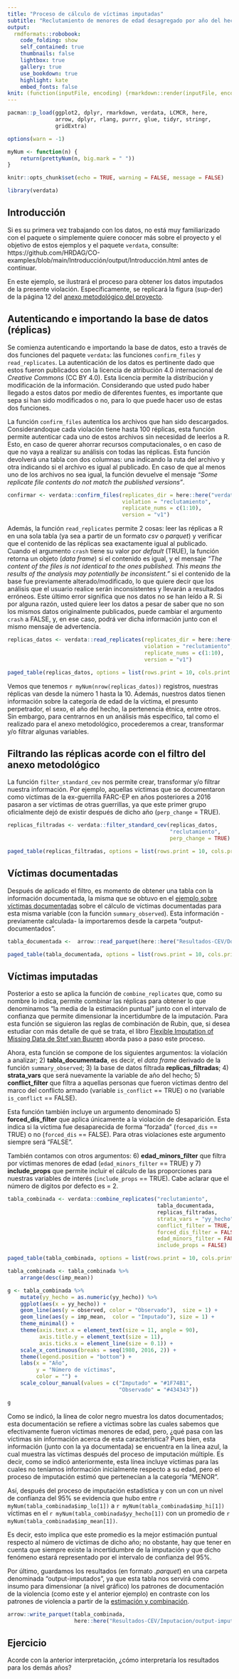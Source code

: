 ```yaml
---
title: "Proceso de cálculo de víctimas imputadas"
subtitle: "Reclutamiento de menores de edad desagregado por año del hecho: 1990-2017"
output:
  rmdformats::robobook:
    code_folding: show
    self_contained: true
    thumbnails: false
    lightbox: true
    gallery: true
    use_bookdown: true
    highlight: kate
    embed_fonts: false
knit: (function(inputFile, encoding) {rmarkdown::render(inputFile, encoding = encoding, output_dir = "../output") })
---
```


```r

pacman::p_load(ggplot2, dplyr, rmarkdown, verdata, LCMCR, here,
               arrow, dplyr, rlang, purrr, glue, tidyr, stringr, 
               gridExtra)

options(warn = -1)
```

```r

myNum <- function(n) {
    return(prettyNum(n, big.mark = " "))
}

knitr::opts_chunk$set(echo = TRUE, warning = FALSE, message = FALSE)

```

```r

library(verdata)

```

## Introducción {-}

Si es su primera vez trabajando con los datos, no está muy familiarizado con el 
paquete o simplemente quiere conocer más sobre el proyecto y el objetivo de 
estos ejemplos y el paquete `verdata`, consulte:
https://github.com/HRDAG/CO-examples/blob/main/Introducción/output/Introducción.html 
antes de continuar. 

En este ejemplo, se ilustrará el proceso para obtener los datos imputados de 
la presente violación. Específicamente, se replicará la figura (sup-der) de la 
página 12 del [anexo metodológico del proyecto](https://www.comisiondelaverdad.co/anexo-proyecto-jep-cevhrdag).

## Autenticando e importando la base de datos (réplicas) {-}

Se comienza autenticando e importando la base de datos, esto a 
través de dos funciones del paquete `verdata`: las funciones `confirm_files` y 
`read_replicates`. La autenticación de los datos es pertinente dado que estos 
fueron publicados con la licencia de atribución 4.0 internacional de *Creative* 
*Commons* (CC BY 4.0). Esta licencia permite la distribución y modificación de la 
información. Considerando que usted pudo haber llegado a estos datos por medio 
de diferentes fuentes, es importante que sepa si han sido modificados o no, para 
lo que puede hacer uso de estas dos funciones. 

La función `confirm_files` autentica los archivos que han sido descargados. 
Considerandoque cada violación tiene hasta 100 réplicas, esta función permite 
autenticar cada uno de estos archivos sin necesidad de leerlos a R. Esto, en 
caso de querer ahorrar recursos computacionales, o en caso de que no vaya a 
realizar su análisis con todas las réplicas. Esta función devolverá una tabla 
con dos columnas: una indicando la ruta del archivo y otra indicando si el archivo 
es igual al publicado. En caso de que al menos uno de los archivos no sea igual, 
la función devuelve el mensaje _"Some replicate file contents do not match the published versions"_. 

```r

confirmar <- verdata::confirm_files(replicates_dir = here::here("verdata-parquet/reclutamiento"),
                                    violation = "reclutamiento",
                                    replicate_nums = c(1:10),
                                    version = "v1")

```

Además, la función `read_replicates` permite 2 cosas: leer las réplicas a R en
una sola tabla (ya sea a partir de un formato *csv* o *parquet*) y verificar 
que el contenido de las réplicas sea exactamente igual al publicado.
Cuando el argumento `crash` tiene su valor por *default* (TRUE), la función 
retorna un objeto (*data frame*) si el contenido es igual, y el mensaje
_"The content of the files is not identical to the ones published. This means the results of the analysis may potentially be inconsistent."_ si el contenido de la base fue 
previamente alterado/modificado, lo que quiere decir que los análisis que el 
usuario realice serán inconsistentes y llevarán a resultados erróneos. 
Este último error significa que nos datos no se han leído a R. Si por alguna 
razón, usted quiere leer los datos a pesar de saber que no son los mismos datos 
originalmente publicados, puede cambiar el argumento `crash` a FALSE, y, 
en ese caso, podrá ver dicha información junto con el mismo mensaje de advertencia. 

```r

replicas_datos <- verdata::read_replicates(replicates_dir = here::here("verdata-parquet/reclutamiento"),
                                           violation = "reclutamiento",
                                           replicate_nums = c(1:10),
                                           version = "v1")

paged_table(replicas_datos, options = list(rows.print = 10, cols.print = 5))

```

Vemos que tenemos `r myNum(nrow(replicas_datos))` registros, nuestras réplicas 
van desde la número 1 hasta la 10. Además, nuestros datos tienen información 
sobre la categoría de edad de la víctima, el presunto perpetrador, el sexo, 
el año del hecho, la pertenencia étnica, entre otros. 
Sin embargo, para centrarnos en un análisis más específico, tal como el realizado
para el anexo metodológico, procederemos a crear, transformar y/o filtrar 
algunas variables. 

## Filtrando las réplicas acorde con el filtro del anexo metodológico {-}

La función `filter_standard_cev` nos permite crear, transformar y/o filtrar nuestra
información. Por ejemplo, aquellas víctimas que se documentaron como víctimas 
de la ex-guerrilla FARC-EP en años posteriores a 2016 pasaron a ser víctimas de 
otras guerrillas, ya que este primer grupo oficialmente dejó de existir después 
de dicho año (`perp_change` = TRUE).

```r

replicas_filtradas <- verdata::filter_standard_cev(replicas_datos,
                                                   "reclutamiento", 
                                                   perp_change = TRUE)

paged_table(replicas_filtradas, options = list(rows.print = 10, cols.print = 5))

```

## Víctimas documentadas {-}

Después de aplicado el filtro, es momento de obtener una tabla con la información
documentada, la misma que se obtuvo en el [ejemplo sobre víctimas documentadas](https://github.com/HRDAG/CO-examples/blob/main/Resultados-CEV/Documentados/output/reclutamiento-anio-documentado.html) sobre el cálculo de víctimas documentadas 
para esta misma variable (con la función `summary_observed`). Esta información 
-previamente calculada- la importaremos desde la carpeta "output-documentados".

```r

tabla_documentada <-  arrow::read_parquet(here::here("Resultados-CEV/Documentados/output-documentados/reclutamiento-anio-documentado.parquet"))

paged_table(tabla_documentada, options = list(rows.print = 10, cols.print = 5))

```

## Víctimas imputadas {-}

Posterior a esto se aplica la función de `combine_replicates` que,
como su nombre lo indica, permite combinar las réplicas para obtener lo que 
denominamos "la media de la estimación puntual" junto con el intervalo de 
confianza que permite dimensionar la incertidumbre de la imputación. Para esta 
función se siguieron las reglas de combinación de Rubin, que, si desea estudiar 
con más detalle de qué se trata, el libro [Flexible Imputation of Missing Data de Stef van Buuren](https://stefvanbuuren.name/fimd/) aborda paso a paso este proceso. 

Ahora, esta función se compone de los siguientes argumentos: la violación a 
analizar; 2) **tabla_documentada**, es decir, el *data frame* 
derivado de la función `summary_observed`; 3) la base de datos 
filtrada **replicas_filtradas**; 4) **strata_vars** que será nuevamente la 
variable de año del hecho; 5) **conflict_filter** que filtra a aquellas personas
que fueron víctimas dentro del marco del conflicto armado (variable `is_conflict` 
== TRUE) o no (variable `is_conflict` == FALSE). 

Esta función también incluye un argumento denominado 5) **forced_dis_filter** que 
aplica únicamente a la violación de desaparición. Esta indica si la víctima
fue desaparecida de forma "forzada" (`forced_dis` == TRUE) o no (`forced_dis` == FALSE). 
Para otras violaciones este argumento siempre será "FALSE". 

También contamos con otros argumentos: 6) **edad_minors_filter** que filtra por 
víctimas menores de edad (`edad_minors_filter` == TRUE) y 7) **include_props** 
que permite incluir el cálculo de las proporciones para nuestras variables de 
interés (`include_props` == TRUE). Cabe aclarar que el número de digitos por
defecto es = 2.

```r

tabla_combinada <- verdata::combine_replicates("reclutamiento",
                                               tabla_documentada,
                                               replicas_filtradas, 
                                               strata_vars = "yy_hecho",
                                               conflict_filter = TRUE,
                                               forced_dis_filter = FALSE,
                                               edad_minors_filter = FALSE,
                                               include_props = FALSE)

paged_table(tabla_combinada, options = list(rows.print = 10, cols.print = 5))

```
```r

tabla_combinada <- tabla_combinada %>% 
    arrange(desc(imp_mean))

g <- tabla_combinada %>%
    mutate(yy_hecho = as.numeric(yy_hecho)) %>% 
    ggplot(aes(x = yy_hecho)) +
    geom_line(aes(y = observed, color = "Observado"),  size = 1) +
    geom_line(aes(y = imp_mean,  color = "Imputado"), size = 1) +
    theme_minimal() +
    theme(axis.text.x = element_text(size = 11, angle = 90),
          axis.title.y = element_text(size = 11),
          axis.ticks.x = element_line(size = 0.1)) +
    scale_x_continuous(breaks = seq(1980, 2016, 2)) +
    theme(legend.position = "bottom") +
    labs(x = "Año",
         y = "Número de víctimas",
         color = "") +
    scale_colour_manual(values = c("Imputado" = "#1F74B1", 
                                   "Observado" = "#434343"))

g

```

Como se indicó, la línea de color negro muestra los datos
documentados; esta documentación se refiere a víctimas sobre las cuales sabemos 
que efectivamente fueron víctimas menores de edad, pero, ¿qué pasa
con las víctimas sin información acerca de esta característica? Pues bien,
esta información (junto con la ya documentada) se encuentra en la línea azul, 
la cual muestra las víctimas después del proceso de imputación múltiple. 
Es decir, como se indicó anteriormente, esta línea incluye víctimas para las 
cuales no teníamos información inicialmente respecto a su edad, pero el proceso 
de imputación estimó que pertenecían a la categoría "MENOR".

Así, después del proceso de imputación estadística y con un con un nivel de 
confianza del 95% se evidencia que hubo entre `r myNum(tabla_combinada$imp_lo[1])` a
`r myNum(tabla_combinada$imp_hi[1])` víctimas en el
`r myNum(tabla_combinada$yy_hecho[1])` con un promedio de
`r myNum(tabla_combinada$imp_mean[1])`.

Es decir, esto implica que este promedio es la mejor estimación puntual 
respecto al número de víctimas de dicho año; no obstante, hay que tener en cuenta
que siempre existe la incertidumbre de la imputación y que dicho fenómeno 
estará representado por el intervalo de confianza del 95%.

Por último, guardamos los resultados (en formato *.parquet*) en una carpeta 
denominada "output-imputados", ya que esta tabla nos servirá como 
insumo para dimensionar (a nivel gráfico) los patrones de documentación de la 
violencia (como este y el anterior ejemplo) en contraste con los patrones de 
violencia a partir de la [estimación y combinación](https://github.com/HRDAG/CO-examples/blob/main/Resultados-CEV/Documentados/output/reclutamiento-anio-estimacion.html).

```r

arrow::write_parquet(tabla_combinada,
                     here::here("Resultados-CEV/Imputacion/output-imputados/reclutamiento-anio-imputados.parquet"))
```

## Ejercicio {-}

Acorde con la anterior interpretación, ¿cómo interpretaría los resultados para los demás años?
